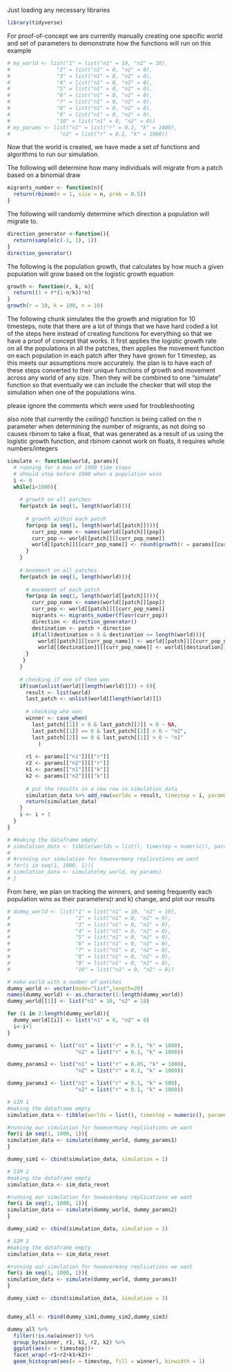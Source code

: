 

Just loading any necessary libraries

```r
library(tidyverse)

```

For proof-of-concept we are currently manually creating one specific world and set of parameters to demonstrate how the functions will run on this example
```r
# my_world <- list("1" = list("n1" = 10, "n2" = 10), 
#               "2" = list("n1" = 0, "n2" = 0), 
#               "3" = list("n1" = 0, "n2" = 0),
#               "4" = list("n1" = 0, "n2" = 0), 
#               "5" = list("n1" = 0, "n2" = 0), 
#               "6" = list("n1" = 0, "n2" = 0), 
#               "7" = list("n1" = 0, "n2" = 0), 
#               "8" = list("n1" = 0, "n2" = 0), 
#               "9" = list("n1" = 0, "n2" = 0), 
#               "10" = list("n1" = 0, "n2" = 0))
# my_params <- list("n1" = list("r" = 0.1, "k" = 1000), 
#                "n2" = list("r" = 0.1, "k" = 1000))
```
Now that the world is created, we have made a set of functions and algorithms to run our simulation.


The following will determine how many individuals will migrate from a patch based on a binomial draw
```r
migrants_number <- function(n){
  return(rbinom(n = 1, size = n, prob = 0.5))
}
```

The following will randomly determine which direction a population will migrate to.
```r
direction_generator <-function(){
  return(sample(c(-1, 1), 1))
}
direction_generator()

```

The following is the population growth, that calculates by how much a given population will grow based on the logistic growth equation 
```r
growth <- function(r, k, n){
  return((1 + r*(1-n/k))*n)
}
growth(r = 10, k = 100, n = 10)
```

The following chunk simulates the the growth and migration for 10 timesteps, note that there are a lot of things that we have hard coded a lot of the steps here instead of creating functions for everything so that we have a proof of concept that works. It first applies the logistic growth rate on all the populations in all the patches, then applies the movement function on each population in each patch after they have grown for 1 timestep, as this meets our assumptions more accurately.
the plan is to have each of these steps converted to their unique functions of growth and movement across any world of any size. Then they will be combined to one "simulate" function so that eventually we can include the checker that will stop the simulation when one of the populations wins. 

please ignore the comments which were used for troubleshooting

also note that currently the _ceiling()_ function is being called on the n parameter when determining the number of migrants, as not doing so causes rbinom to take a float, that was generated as a result of us using the logistic growth function, and rbinom cannot work on floats, it requires whole numbers/integers
```r
simulate <- function(world, params){
  # running for a max of 1000 time steps
  # should stop before 1000 when a population wins
  i <- 0
  while(i<1000){
    
    # growth on all patches
    for(patch in seq(1, length(world))){
      
      # growth within each patch
      for(pop in seq(1, length(world[[patch]]))){
        curr_pop_name <- names(world[[patch]][pop])
        curr_pop <- world[[patch]][[curr_pop_name]]
        world[[patch]][[curr_pop_name]] <- round(growth(r = params[[curr_pop_name]][["r"]], k = params[[curr_pop_name]][["k"]], n = curr_pop)) -> curr_pop
      }
    }
    
    # movement on all patches
    for(patch in seq(1, length(world))){
      
      # movement of each patch
      for(pop in seq(1, length(world[[patch]]))){
        curr_pop_name <- names(world[[patch]][pop])
        curr_pop <- world[[patch]][[curr_pop_name]]
        migrants <- migrants_number(floor(curr_pop))
        direction <- direction_generator()
        destination <- patch + direction
        if(all(destination > 0 & destination <= length(world))){
          world[[patch]][[curr_pop_name]] <- world[[patch]][[curr_pop_name]] - migrants
          world[[destination]][[curr_pop_name]] <- world[[destination]][[curr_pop_name]] + migrants
      }
     }
    }
    
    # checking if one of them won
    if(sum(unlist(world[[length(world)]])) > 0){
      result <- list(world)
      last_patch <- unlist(world[[length(world)]])
      
      # checking who won
      winner <- case_when(
        last_patch[[1]] > 0 & last_patch[[2]] > 0 ~ NA,
        last_patch[[1]] == 0 & last_patch[[2]] > 0 ~ "n2",
        last_patch[[2]] == 0 & last_patch[[1]] > 0 ~ "n1"
          )
      
      r1 <- params[["n1"]][["r"]]
      r2 <- params[["n2"]][["r"]]
      k1 <- params[["n1"]][["k"]]
      k2 <- params[["n2"]][["k"]]
      
      # put the results in a new row in simulation_data  
      simulation_data %>% add_row(worlds = result, timestep = i, parameters = list(params), winner = winner, r1 = r1, r2 = r2, k1 = k1, k2 = k2) -> simulation_data
      return(simulation_data)
    }
    i <- i + 1
  }
}

```

```r
# #making the dataframe empty
# simulation_data <- tibble(worlds = list(), timestep = numeric(), parameters = list(), winner = character(), winner_r = numeric(), winner_k = numeric(), loser_r = numeric(), loser_k = numeric())
# 
# #running our simulation for howevermany replications we want
# for(i in seq(1, 1000, 1)){
# simulation_data <- simulate(my_world, my_params)
# }

```



From here, we plan on tracking the winners, and seeing frequently each population wins as their parameters(r and k) change, and plot our results

```r
# dummy_world <- list("1" = list("n1" = 10, "n2" = 10), 
#                     "2" = list("n1" = 0, "n2" = 0), 
#                     "3" = list("n1" = 0, "n2" = 0),
#                     "4" = list("n1" = 0, "n2" = 0), 
#                     "5" = list("n1" = 0, "n2" = 0), 
#                     "6" = list("n1" = 0, "n2" = 0), 
#                     "7" = list("n1" = 0, "n2" = 0), 
#                     "8" = list("n1" = 0, "n2" = 0), 
#                     "9" = list("n1" = 0, "n2" = 0), 
#                     "10" = list("n1" = 0, "n2" = 0))

# make world with a number of patches
dummy_world <- vector(mode="list",length=20)
names(dummy_world) <- as.character(1:length(dummy_world))
dummy_world[[1]] <- list("n1" = 10, "n2" = 10)

for (i in 2:length(dummy_world)){
  dummy_world[[i]] <- list("n1" = 0, "n2" = 0)
  i<-i+1
}

dummy_params1 <- list("n1" = list("r" = 0.1, "k" = 1000), 
                      "n2" = list("r" = 0.1, "k" = 1000))

dummy_params2 <- list("n1" = list("r" = 0.05, "k" = 1000), 
                      "n2" = list("r" = 0.1, "k" = 1000))

dummy_params3 <- list("n1" = list("r" = 0.1, "k" = 500), 
                      "n2" = list("r" = 0.1, "k" = 1000))
```

```r
# SIM 1
#making the dataframe empty
simulation_data <- tibble(worlds = list(), timestep = numeric(), parameters = list(), winner = character(), r1 = numeric(), r2 = numeric(), k1 = numeric(), k2 = numeric()) -> sim_data_reset

#running our simulation for howevermany replications we want
for(i in seq(1, 1000, 1)){
simulation_data <- simulate(dummy_world, dummy_params1)
}

dummy_sim1 <- cbind(simulation_data, simulation = 1)

# SIM 2
#making the dataframe empty
simulation_data <- sim_data_reset

#running our simulation for howevermany replications we want
for(i in seq(1, 1000, 1)){
simulation_data <- simulate(dummy_world, dummy_params2)
}

dummy_sim2 <- cbind(simulation_data, simulation = 2)

# SIM 3
#making the dataframe empty
simulation_data <- sim_data_reset

#running our simulation for howevermany replications we want
for(i in seq(1, 1000, 1)){
simulation_data <- simulate(dummy_world, dummy_params3)
}

dummy_sim3 <- cbind(simulation_data, simulation = 3)


dummy_all <- rbind(dummy_sim1,dummy_sim2,dummy_sim3)
```

```r
dummy_all %>%
  filter(!is.na(winner)) %>% 
  group_by(winner, r1, k1, r2, k2) %>% 
  ggplot(aes(x = timestep))+
  facet_wrap(~r1+r2+k1+k2)+
  geom_histogram(aes(x = timestep, fill = winner), binwidth = 1)
```


